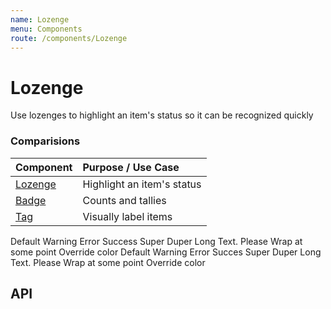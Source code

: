 ```yaml
---
name: Lozenge
menu: Components
route: /components/Lozenge
---
```



# Lozenge

Use lozenges to highlight an item's status so it can be recognized quickly

### Comparisions

| Component                      | Purpose / Use Case         |
| :----------------------------- | :------------------------- |
| [Lozenge](/components/Lozenge) | Highlight an item's status |
| [Badge](/components/Badge)     | Counts and tallies         |
| [Tag](/components/Tag)         | Visually label items       |

<Playground>
  <Grid>
    <Column xs={3} />
    <Column xs={3}>
      <SpacedGroup direction="vertical">
        <Lozenge variant="info" bold>
          Default
        </Lozenge>
        <Lozenge variant="warning" bold>
          Warning
        </Lozenge>
        <Lozenge variant="error" bold>
          Error
        </Lozenge>
        <Lozenge variant="success" bold>
          Success Super Duper Long Text. Please Wrap at some point
        </Lozenge>
        <Lozenge variant="info" bold color={palette.plum}>
          Override color
        </Lozenge>
      </SpacedGroup>
    </Column>
    <Column xs={3}>
      <SpacedGroup direction="vertical">
        <Lozenge variant="info">Default</Lozenge>
        <Lozenge variant="warning">Warning</Lozenge>
        <Lozenge variant="error">Error</Lozenge>
        <Lozenge variant="success">
          Succes Super Duper Long Text. Please Wrap at some point
        </Lozenge>
        <Lozenge variant="info" color={palette.plum}>
          Override color
        </Lozenge>
      </SpacedGroup>
    </Column>
    <Column xs={3} />
  </Grid>
</Playground>

## API

<PropsTable of={Lozenge} />
